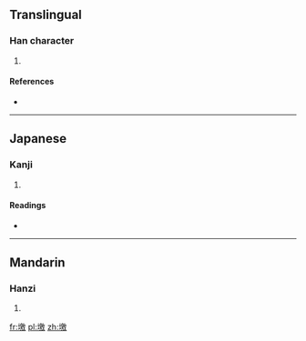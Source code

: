 ==Translingual==

===Han character===
{{Han char|rn=32|rad=土|as=13|sn=16|four=4814<sub>0</sub>|canj=土竹尸大 (GHSK)}}

# {{defn|Han|sort=土13}}

====References====
* {{Han ref|kx=0240.020|dkj=05508|dj=0479.220|hdz=10491.220|uh=58BD|ud=22717|bh=E94A|bd=59722}}

----

==Japanese==

===Kanji===
{{ja-kanji|grade=|rs=土13}}

# {{defn|lang=ja|sort=土13}}

====Readings====
* {{ja-readings|on=[[こう]] (kō), [[きょう]] (kyō)|kun=[[すてる]] (suteru)}}

----

==Mandarin==

===Hanzi===
{{cmn-hanzi|pin=[[qiāo]] ([[qiao1]])|wg=ch'iao<sup>1</sup>}}

# {{defn|lang=cmn|sort=土13}}

[[fr:墽]]
[[pl:墽]]
[[zh:墽]]